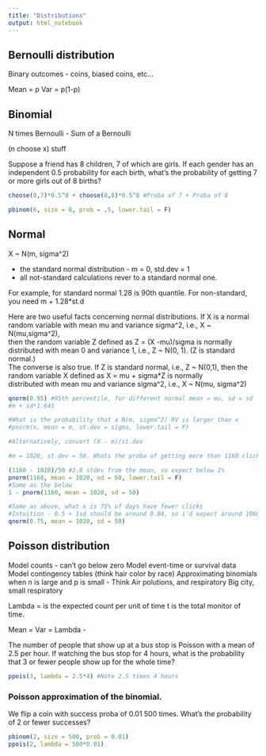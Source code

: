 ```yaml
---
title: "Distributions"
output: html_notebook
---
```


## Bernoulli distribution

Binary outcomes - coins, biased coins, etc...

Mean = p
Var = p(1-p)

## Binomial 

N times Bernoulli - Sum of a Bernoulli

(n choose x) stuff

Suppose a friend has 8 children, 7 of which are girls. 
If each gender has an independent 0.5 probability for each birth, what's the probability of getting 7 or more girls out of 8 births?

```r
choose(8,7)*0.5^8 + choose(8,8)*0.5^8 #Proba of 7 + Proba of 8

pbinom(6, size = 8, prob = .5, lower.tail = F)
```

## Normal

X ~ N(m, sigma^2)

- the standard normal distribution - m = 0, std.dev = 1
- all not-standard calculations rever to a standard normal one.

For example, for standard normal 1.28 is 90th quantile. For non-standard, you need m + 1.28*st.d

| Here are two useful facts concerning normal distributions. If X is a normal random variable with mean mu and variance sigma^2, i.e., X ~
| N(mu,sigma^2),
| then the random variable Z defined as Z = (X -mu)/sigma is normally distributed with mean 0 and variance 1, i.e., Z ~ N(0, 1). (Z is standard
| normal.)
| The converse is also true. If Z is standard normal, i.e., Z ~ N(0,1), then the random variable X defined as X = mu + sigma*Z is normally
| distributed with mean mu and variance sigma^2, i.e., X ~ N(mu, sigma^2)

```r
qnorm(0.95) #95th percentile, for different normal mean = mu, sd = sd
#m + sd*1.645

#What is the probability that a N(m, sigma^2) RV is larger than x
#pnorm(x, mean = m, st.dev = sigma, lower.tail = F)

#Alternatively, convert (X - m)/st.dev

#m = 1020, st.dev = 50. Whats the proba of getting more than 1160 clicks.

(1160 - 1020)/50 #2.8 stdev from the mean, so expect below 1%
pnorm(1160, mean = 1020, sd = 50, lower.tail = F)
#Same as the below
1 - pnorm(1160, mean = 1020, sd = 50)

#Same as above, what x is 75% of days have fewer clicks 
#Intuition - 0.5 + 1sd should be around 0.84, so i'd expect around 1060 (1020 + a bit less than 50)
qnorm(0.75, mean = 1020, sd = 50)


```

## Poisson distribution

Model counts - can't go below zero
Model event-time or survival data
Model contingency tables (think hair color by race)
Approximating binomials when n is large and p is small - Think Air polutions, and respiratory 
Big city, small respiratory

Lambda = is the expected count per unit of time
t is the total monitor of time.

Mean = Var = Lambda - 

The number of people that show up at a bus stop is Poisson with a mean of 2.5 per hour.
If watching the bus stop for 4 hours, what is the probability that 3 or fewer people show up for the whole time?

```r
ppois(3, lambda = 2.5*4) #Note 2.5 times 4 hours
```

### Poisson approximation of the binomial.

We flip a coin with success proba of 0.01 500 times. What's the probability of 2 or fewer successes?
```r
pbinom(2, size = 500, prob = 0.01)
ppois(2, lambda = 500*0.01)

```

